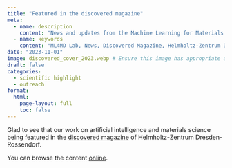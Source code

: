```yaml
---
title: "Featured in the discovered magazine"
meta:
  - name: description
    content: "News and updates from the Machine Learning for Materials Design (ML4MD) Lab: Featured in the discovered magazine."
  - name: keywords
    content: "ML4MD Lab, News, Discovered Magazine, Helmholtz-Zentrum Dresden-Rossendorf"
date: "2023-11-01"
image: discovered_cover_2023.webp # Ensure this image has appropriate alt text if used directly in content
draft: false
categories:
  - scientific highlight
  - outreach
format:
  html:
    page-layout: full
    toc: false
---
```

Glad to see that our work on artificial intelligence and materials science being featured in the [discovered magazine](https://www.hzdr.de/db/Cms?pNid=2931){target="_blank"} of Helmholtz-Zentrum Dresden-Rossendorf. 

You can browse the content [online](https://www.hzdr.de/HZDR/epaper/entdeckt_1_2023_EN/#0){target="_blank"}.